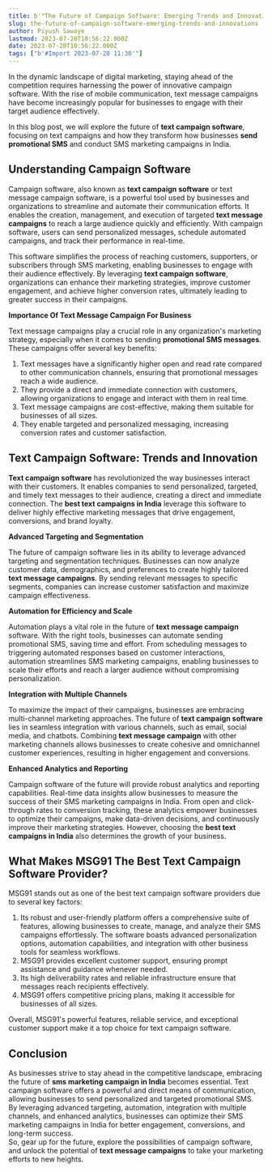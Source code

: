 ```yaml
---
title: b'"The Future of Campaign Software: Emerging Trends and Innovations"'
slug: the-future-of-campaign-software-emerging-trends-and-innovations
author: Piyush Sawaye
lastmod: 2023-07-20T10:56:22.000Z
date: 2023-07-20T10:56:22.000Z
tags: ["b'#Import 2023-07-28 11:30'"]
---
```


In the dynamic landscape of digital marketing, staying ahead of the competition requires harnessing the power of innovative campaign software. With the rise of mobile communication, text message campaigns have become increasingly popular for businesses to engage with their target audience effectively.   


In this blog post, we will explore the future of **text campaign software**, focusing on text campaigns and how they transform how businesses **send promotional SMS** and conduct SMS marketing campaigns in India.  


**Understanding Campaign Software**
-----------------------------------

Campaign software, also known as **text campaign software** or text message campaign software, is a powerful tool used by businesses and organizations to streamline and automate their communication efforts. It enables the creation, management, and execution of targeted **text message campaigns** to reach a large audience quickly and efficiently. With campaign software, users can send personalized messages, schedule automated campaigns, and track their performance in real-time.   


This software simplifies the process of reaching customers, supporters, or subscribers through SMS marketing, enabling businesses to engage with their audience effectively. By leveraging **text campaign software**, organizations can enhance their marketing strategies, improve customer engagement, and achieve higher conversion rates, ultimately leading to greater success in their campaigns.  


**Importance Of Text Message Campaign For Business**   


Text message campaigns play a crucial role in any organization's marketing strategy, especially when it comes to sending **promotional SMS messages**. These campaigns offer several key benefits:

1. Text messages have a significantly higher open and read rate compared to other communication channels, ensuring that promotional messages reach a wide audience.
2. They provide a direct and immediate connection with customers, allowing organizations to engage and interact with them in real time.
3. Text message campaigns are cost-effective, making them suitable for businesses of all sizes.
4. They enable targeted and personalized messaging, increasing conversion rates and customer satisfaction.

**Text Campaign Software: Trends and Innovation**
-------------------------------------------------

**Text campaign software** has revolutionized the way businesses interact with their customers. It enables companies to send personalized, targeted, and timely text messages to their audience, creating a direct and immediate connection. The **best text campaigns in India** leverage this software to deliver highly effective marketing messages that drive engagement, conversions, and brand loyalty.  


**Advanced Targeting and Segmentation**

The future of campaign software lies in its ability to leverage advanced targeting and segmentation techniques. Businesses can now analyze customer data, demographics, and preferences to create highly tailored **text message campaigns**. By sending relevant messages to specific segments, companies can increase customer satisfaction and maximize campaign effectiveness.  


**Automation for Efficiency and Scale**

Automation plays a vital role in the future of **text message campaign** software. With the right tools, businesses can automate sending promotional SMS, saving time and effort. From scheduling messages to triggering automated responses based on customer interactions, automation streamlines SMS marketing campaigns, enabling businesses to scale their efforts and reach a larger audience without compromising personalization.  


**Integration with Multiple Channels**

To maximize the impact of their campaigns, businesses are embracing multi-channel marketing approaches. The future of **text campaign software** lies in seamless integration with various channels, such as email, social media, and chatbots. Combining **text message campaign** with other marketing channels allows businesses to create cohesive and omnichannel customer experiences, resulting in higher engagement and conversions.  


**Enhanced Analytics and Reporting**

Campaign software of the future will provide robust analytics and reporting capabilities. Real-time data insights allow businesses to measure the success of their SMS marketing campaigns in India. From open and click-through rates to conversion tracking, these analytics empower businesses to optimize their campaigns, make data-driven decisions, and continuously improve their marketing strategies. However, choosing the **best text campaigns in India** also determines the growth of your business.   


**What Makes MSG91 The Best Text Campaign Software Provider?**
--------------------------------------------------------------

MSG91 stands out as one of the best text campaign software providers due to several key factors:  


1. Its robust and user-friendly platform offers a comprehensive suite of features, allowing businesses to create, manage, and analyze their SMS campaigns effortlessly. The software boasts advanced personalization options, automation capabilities, and integration with other business tools for seamless workflows.
2. MSG91 provides excellent customer support, ensuring prompt assistance and guidance whenever needed.
3. Its high deliverability rates and reliable infrastructure ensure that messages reach recipients effectively.
4. MSG91 offers competitive pricing plans, making it accessible for businesses of all sizes.

Overall, MSG91's powerful features, reliable service, and exceptional customer support make it a top choice for text campaign software.  


**Conclusion**
--------------

As businesses strive to stay ahead in the competitive landscape, embracing the future of **sms marketing campaign in India** becomes essential. Text campaign software offers a powerful and direct means of communication, allowing businesses to send personalized and targeted promotional SMS. By leveraging advanced targeting, automation, integration with multiple channels, and enhanced analytics, businesses can optimize their SMS marketing campaigns in India for better engagement, conversions, and long-term success.  
So, gear up for the future, explore the possibilities of campaign software, and unlock the potential of **text message campaigns** to take your marketing efforts to new heights.

